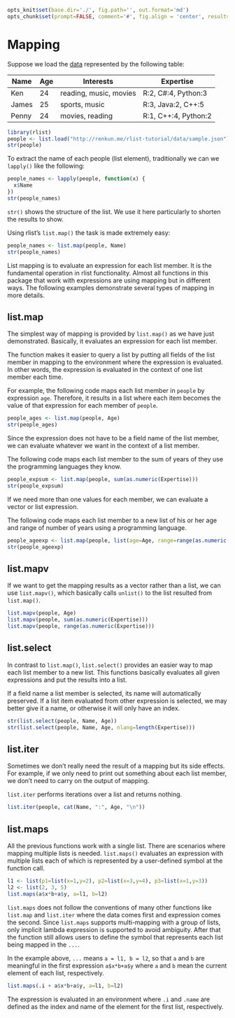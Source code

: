 ```r
opts_knit$set(base.dir='./', fig.path='', out.format='md')
opts_chunk$set(prompt=FALSE, comment='#', fig.align = 'center', results='markup')
```

# Mapping

Suppose we load the [data](../data/sample.json) represented by the following table:

| Name | Age | Interests | Expertise |
|------|-----|----------|----------|
| Ken | 24 | reading, music, movies | R:2, C#:4, Python:3 |
| James | 25 | sports, music | R:3, Java:2, C++:5 |
| Penny | 24 | movies, reading | R:1, C++:4, Python:2 |

```r
library(rlist)
people <- list.load("http://renkun.me/rlist-tutorial/data/sample.json")
str(people)
```

To extract the name of each people (list element), traditionally we can we `lapply()` like the following:

```r
people_names <- lapply(people, function(x) {
  x$Name
})
str(people_names)
```

`str()` shows the structure of the list. We use it here particularly to shorten the results to show.

Using rlist's `list.map()` the task is made extremely easy:

```r
people_names <- list.map(people, Name)
str(people_names)
```

List mapping is to evaluate an expression for each list member. It is the fundamental operation in rlist functionality. Almost all functions in this package that work with expressions are using mapping but in different ways. The following examples demonstrate several types of mapping in more details.

## list.map

The simplest way of mapping is provided by `list.map()` as we have just demonstrated. Basically, it evaluates an expression for each list member. 

The function makes it easier to query a list by putting all fields of the list member in mapping to the environment where the expression is evaluated. In other words, the expression is evaluated in the context of one list member each time.

For example, the following code maps each list member in `people` by expression `age`. Therefore, it results in a list where each item becomes the value of that expression for each member of `people`.

```r
people_ages <- list.map(people, Age)
str(people_ages)
```

Since the expression does not have to be a field name of the list member, we can evaluate whatever we want in the context of a list member.

The following code maps each list member to the sum of years of they use the programming languages they know.

```r
people_expsum <- list.map(people, sum(as.numeric(Expertise)))
str(people_expsum)
```

If we need more than one values for each member, we can evaluate a vector or list expression.

The following code maps each list member to a new list of his or her age and range of number of years using a programming language.

```r
people_ageexp <- list.map(people, list(age=Age, range=range(as.numeric(Expertise))))
str(people_ageexp)
```

## list.mapv

If we want to get the mapping results as a vector rather than a list, we can use `list.mapv()`, which basically calls `unlist()` to the list resulted from `list.map()`.

```r
list.mapv(people, Age)
list.mapv(people, sum(as.numeric(Expertise)))
list.mapv(people, range(as.numeric(Expertise)))
```

## list.select

In contrast to `list.map()`, `list.select()` provides an easier way to map each list member to a new list. This functions basically evaluates all given expressions and put the results into a list.

If a field name a list member is selected, its name will automatically preserved. If a list item evaluated from other expression is selected, we may better give it a name, or otherwise it will only have an index.

```r
str(list.select(people, Name, Age))
str(list.select(people, Name, Age, nlang=length(Expertise)))
```

## list.iter

Sometimes we don't really need the result of a mapping but its side effects. For example, if we only need to print out something about each list member, we don't need to carry on the output of mapping.

`list.iter` performs iterations over a list and returns nothing.

```r
list.iter(people, cat(Name, ":", Age, "\n"))
```

## list.maps

All the previous functions work with a single list. There are scenarios where mapping multiple lists is needed. `list.maps()` evaluates an expression with multiple lists each of which is represented by a user-defined symbol at the function call.

```r
l1 <- list(p1=list(x=1,y=2), p2=list(x=3,y=4), p3=list(x=1,y=3))
l2 <- list(2, 3, 5)
list.maps(a$x*b+a$y, a=l1, b=l2)
```

`list.maps` does not follow the conventions of many other functions like `list.map` and `list.iter` where the data comes first and expression comes the second. Since `list.maps` supports multi-mapping with a group of lists, only implicit lambda expression is supported to avoid ambiguity. After that the function still allows users to define the symbol that represents each list being mapped in the `...`.

In the example above, `...` means `a = l1, b = l2`, so that `a` and `b` are meaningful in the first expression `a$x*b+a$y` where `a` and `b` mean the current element of each list, respectively.

```r
list.maps(.i + a$x*b+a$y, a=l1, b=l2)
```

The expression is evaluated in an environment where `.i` and `.name` are defined as the index and name of the element for the first list, respectively.
